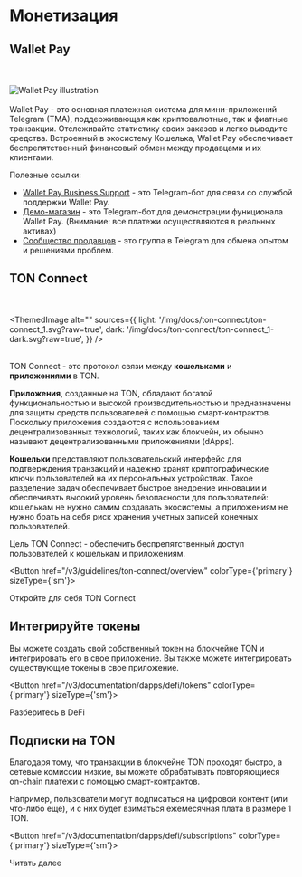 
# Монетизация

## Wallet Pay

<br></br>
<img src="https://storage.googleapis.com/ton-strapi/reason_Card5_19eeac1401/reason_Card5_19eeac1401.png" alt="Wallet Pay illustration"/>
<br></br>
Wallet Pay - это основная платежная система для мини-приложений Telegram (TMA), поддерживающая как криптовалютные, так и фиатные транзакции. Отслеживайте статистику своих заказов и легко выводите средства.
Встроенный в экосистему Кошелька, Wallet Pay обеспечивает беспрепятственный финансовый обмен между продавцами и их клиентами.

Полезные ссылки:

- [Wallet Pay Business Support](https://t.me/WalletPay_supportbot) - это Telegram-бот для связи со службой поддержки Wallet Pay.
- [Демо-магазин](https://t.me/PineAppleDemoWPStoreBot) - это Telegram-бот для демонстрации функционала Wallet Pay. (Внимание: все платежи осуществляются в реальных активах)
- [Сообщество продавцов](https://t.me/+6TReWBEyZxI5Njli) - это группа в Telegram для обмена опытом и решениями проблем.

## TON Connect

<br></br>
<ThemedImage
  alt=""
  sources={{
    light: '/img/docs/ton-connect/ton-connect_1.svg?raw=true',
    dark: '/img/docs/ton-connect/ton-connect_1-dark.svg?raw=true',
  }}
/>
<br></br>

TON Connect - это протокол связи между **кошельками** и **приложениями** в TON.

**Приложения**, созданные на TON, обладают богатой функциональностью и высокой производительностью и предназначены для защиты средств пользователей с помощью смарт-контрактов. Поскольку приложения создаются с использованием децентрализованных технологий, таких как блокчейн, их обычно называют децентрализованными приложениями (dApps).

**Кошельки** представляют пользовательский интерфейс для подтверждения транзакций и надежно хранят криптографические ключи пользователей на их персональных устройствах. Такое разделение задач обеспечивает быстрое внедрение инновации и обеспечивать высокий уровень безопасности для пользователей: кошелькам не нужно самим создавать экосистемы, а приложениям не нужно брать на себя риск хранения учетных записей конечных пользователей.

Цель TON Connect - обеспечить беспрепятственный доступ пользователей к кошелькам и приложениям.

<Button href="/v3/guidelines/ton-connect/overview" colorType={'primary'} sizeType={'sm'}>

Откройте для себя TON Connect

</Button>

## Интегрируйте токены

Вы можете создать свой собственный токен на блокчейне TON и интегрировать его в свое приложение. Вы также можете интегрировать существующие токены в свое приложение.

<Button href="/v3/documentation/dapps/defi/tokens" colorType={'primary'} sizeType={'sm'}>

Разберитесь в DeFi

</Button>

## Подписки на TON

Благодаря тому, что транзакции в блокчейне TON проходят быстро, а сетевые комиссии низкие, вы можете обрабатывать повторяющиеся on-chain платежи с помощью смарт-контрактов.

Например, пользователи могут подписаться на цифровой контент (или что-либо еще), и с них будет взиматься ежемесячная плата в размере 1 TON.

<Button href="/v3/documentation/dapps/defi/subscriptions" colorType={'primary'} sizeType={'sm'}>

Читать далее

</Button>
